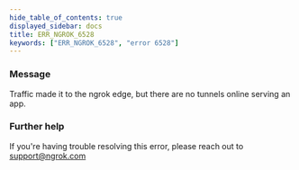 ```yaml
---
hide_table_of_contents: true
displayed_sidebar: docs
title: ERR_NGROK_6528
keywords: ["ERR_NGROK_6528", "error 6528"]
---
```


### Message

Traffic made it to the ngrok edge, but there are no tunnels online serving an app.

### Further help

If you're having trouble resolving this error, please reach out to [support@ngrok.com](mailto:support@ngrok.com?subject=Help%20with%20ERR_NGROK_6528)
